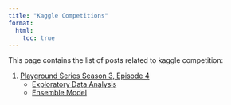 ```yaml
---
title: "Kaggle Competitions"
format: 
  html:
    toc: true
---
```


This page contains the list of posts related to kaggle competition:

1. [Playground Series Season 3, Episode 4](https://www.kaggle.com/competitions/playground-series-s3e4/overview)
    * [Exploratory Data Analysis](./posts/2023-01-30/pss3e4-eda.html)
    * [Ensemble Model](./posts/2023-01-30/pss3e4-ensemble-model.html)